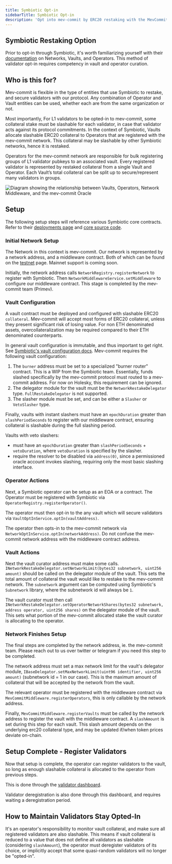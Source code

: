 ```yaml
---
title: Symbiotic Opt-in
sidebarTitle: Symbiotic Opt-in
description: 'Opt into mev-commit by ERC20 restaking with the MevCommitMiddleware contract through Symbiotic.'
---
```


## Symbiotic Restaking Option

Prior to opt-in through Symbiotic, it's worth familiarizing yourself with their [documentation](https://docs.symbiotic.fi/) on Networks, Vaults, and Operators. This method of validator opt-in requires competency in vault and operator curation.

## Who is this for?

Mev-commit is flexible in the type of entities that use Symbiotic to restake, and secure validators with our protocol. Any combination of Operator and Vault entities can be used, whether each are from the same organization or not.

Most importantly, For L1 validators to be opted-in to mev-commit, some collateral stake must be slashable for each validator, in case that validator acts against its protocol commitments. In the context of Symbiotic, Vaults allocate slashable ERC20 collateral to Operators that are registered with the mev-commit network. This collateral may be slashable by other Symbiotic networks, hence it is restaked.

Operators for the mev-commit network are responsible for bulk registering groups of L1 validator pubkeys to an associated vault. Every registered validator is represented by restaked collateral from a single Vault and Operator. Each Vault’s total collateral can be split up to secure/represent many validators in groups.

<Frame>
  <img src="/v0.8.0/images/symbiotic.png" alt="Diagram showing the relationship between Vaults, Operators, Network Middleware, and the mev-commit Oracle" />
</Frame>

## Setup

The following setup steps will reference various Symbiotic core contracts. Refer to their [deployments page](https://docs.symbiotic.fi/category/deployments) and [core source code](https://github.com/symbioticfi/core).

### Initial Network Setup

The Network in this context is mev-commit. Our network is represented by a network address, and a middleware contract. Both of which can be found on the [testnet](/v0.8.0/developers/testnet#validator-registry-contract-addresses-holesky) page. Mainnet support is coming soon.

Initially, the network address calls `NetworkRegistry.registerNetwork` to register with Symbiotic. Then `NetworkMiddlewareService.setMiddleware` to configure our middleware contract. This stage is completed by the mev-commit team (Primev).

### Vault Configuration

A vault contract must be deployed and configured with slashable ERC20 `collateral`. Mev-commit will accept most forms of ERC20 collateral, unless they present significant risk of losing value. For non ETH denominated assets, overcollateralization may be required compared to their ETH denominated counterparts.

In general vault configuration is immutable, and thus important to get right. See [Symbiotic's vault configuration docs](https://docs.symbiotic.fi/handbooks/vaults-handbook#vault-configuration). Mev-commit requires the following vault configuration:

1. The `burner` address must be set to a specialized "burner router" contract. This is a WIP from the Symbiotic team. Essentially, funds slashed specifically by the mev-commit protocol must routed to a mev-commit address. For now on Holesky, this requirement can be ignored.
2. The delegator module for the vault must be the `NetworkRestakeDelegator` type. `FullRestakeDelegator` is not supported.
3. The slasher module must be set, and can be either a `Slasher` or `VetoSlasher` type.

Finally, vaults with instant slashers must have an `epochDuration` greater than `slashPeriodSeconds` to register with our middleware contract, ensuring collateral is slashable during the full slashing period. 

Vaults with veto slashers:

* must have an `epochDuration` greater than `slashPeriodSeconds` + `vetoDuration`, where `vetoDuration` is specified by the slasher. 
* require the resolver to be disabled via `address(0)`, since a permissioned oracle account invokes slashing, requiring only the most basic slashing interface.

### Operator Actions

Next, a Symbiotic operator can be setup as an EOA or a contract. The Operator must be registered with Symbiotic via `OperatorRegistry.registerOperator()`.

The operator must then opt-in to the any vault which will secure validators via `VaultOptInService.optIn(vaultAddress)`.

The operator then opts-in to the mev-commit network via `NetworkOptInService.optIn(networkAddress)`. Do not confuse the mev-commit network address with the middleware contract address.

### Vault Actions

Next the vault curator address must make some calls. `INetworkRestakeDelegator.setNetworkLimit(bytes32 subnetwork, uint256 amount)` should be called on the delegator module of the vault. This sets the total amount of collateral the vault would like to restake to the mev-commit network. The `subnetwork` argument can be computed using Symbiotic's `Subnetwork` library, where the subnetwork id will always be `1`.

The vault curator must then call `INetworkRestakeDelegator.setOperatorNetworkShares(bytes32 subnetwork, address operator, uint256 shares)` on the delegator module of the vault. This sets what portion of the mev-commit allocated stake the vault curator is allocating to the operator.

### Network Finishes Setup

The final steps are completed by the network address, ie. the mev-commit team. Please reach out to us over twitter or telegram if you need this step to be completed.

The network address must set a max network limit for the vault's delegator module, `IBaseDelegator.setMaxNetworkLimit(uint96 identifier, uint256 amount)` (subnetwork id = 1 in our case). This is the maximum amount of collateral that will be accepted by the network from the vault.

The relevant operator must be registered with the middleware contract via `MevCommitMiddleware.registerOperators`, this is only callable by the network address.

Finally, `MevCommitMiddleware.registerVaults` must be called by the network address to register the vault with the middleware contract. A `slashAmount` is set during this step for each vault. This slash amount depends on the underlying erc20 collateral type, and may be updated if/when token prices deviate on-chain.

## Setup Complete - Register Validators

Now that setup is complete, the operator can register validators to the vault, so long as enough slashable collateral is allocated to the operator from previous steps.

This is done through the [validator dashboard](https://validators.mev-commit.xyz/).

Validator deregistration is also done through this dashboard, and requires waiting a deregistration period.

## How to Maintain Validators Stay Opted-In

It's an operator's responsibility to monitor vault collateral, and make sure all registered validators are also slashable. This means if vault collateral is reduced to a value that does not define all validators as slashable (considering `slashAmount`), the operator must deregister validators of its choice, or implicitly accept that some quasi-random validators will no longer be "opted-in".
